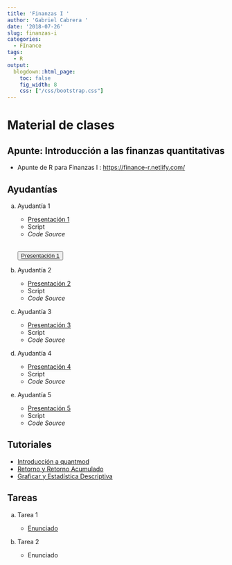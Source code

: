 ```yaml
---
title: 'Finanzas I '
author: 'Gabriel Cabrera '
date: '2018-07-26'
slug: finanzas-i
categories:
  - FInance
tags:
  - R
output:
  blogdown::html_page:
    toc: false
    fig_width: 8
    css: ["/css/bootstrap.css"]
---
```


# Material de clases

## Apunte: Introducción a las finanzas quantitativas

* Apunte de R para Finanzas I : [https://finance-r.netlify.com/](https://finance-r.netlify.com/)

## Ayudantías 

a. Ayudantía 1 

    * [Presentación 1](/pdf/presentacion.pdf)
    * Script
    * *Code Source*
    
    <br>
    <button type="button" class="btn btn-outline-warning"> 
    [Presentación 1](/pdf/presentacion.pdf)
    </button>
    <br>
    
b. Ayudantía 2 

    * [Presentación 2](/pdf/presentation1.pdf)
    * Script
    * *Code Source*
    
c. Ayudantía 3 

    * [Presentación 3](/pdf/presentation2.pdf)
    * Script
    * *Code Source*

d. Ayudantía 4 

    * [Presentación 4](/pdf/Bond_presentation.pdf)
    * Script
    * *Code Source*

e. Ayudantía 5 

    * [Presentación 5](/)
    * Script    
    * *Code Source*

## Tutoriales

* [Introducción a quantmod](https://youtu.be/TwBKLTq3mfY)
* [Retorno y Retorno Acumulado](https://youtu.be/-3RvuhtfNGU)
* [Graficar y Estadística Descriptiva](https://youtu.be/qlLFjBMSUlQ)
        
        
## Tareas 

a. Tarea 1 
    
    * [Enunciado](/pdf/Enunciado_v1.pdf)

b. Tarea 2

    * Enunciado